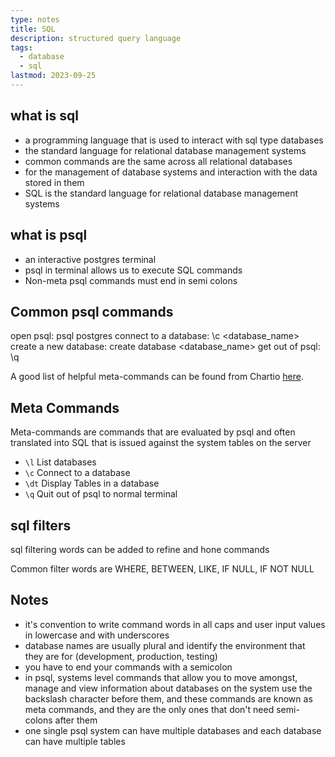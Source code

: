 ```yaml
---
type: notes
title: SQL
description: structured query language
tags:
  - database
  - sql
lastmod: 2023-09-25
---
```


## what is sql

- a programming language that is used to interact with sql type databases
- the standard language for relational database management systems
- common commands are the same across all relational databases
- for the management of database systems and interaction with the data stored in them
- SQL is the standard language for relational database management systems

## what is psql

- an interactive postgres terminal
- psql in terminal allows us to execute SQL commands
- Non-meta psql commands must end in semi colons

## Common psql commands

open psql: psql postgres
connect to a database: \c <database_name>
create a new database: create database <database_name>
get out of psql: \q

A good list of helpful meta-commands can be found from Chartio [here](https://dataschool.com/learn-sql/meta-commands-in-psql/).

## Meta Commands

Meta-commands are commands that are evaluated by psql and often translated into SQL that is issued against the system tables on the server

- `\l` List databases
- `\c` Connect to a database
- `\dt` Display Tables in a database
- `\q` Quit out of psql to normal terminal

## sql filters

sql filtering words can be added to refine and hone commands

Common filter words are WHERE, BETWEEN, LIKE, IF NULL, IF NOT NULL

## Notes

- it's convention to write command words in all caps and user input values in lowercase and with underscores
- database names are usually plural and identify the environment that they are for (development, production, testing)
- you have to end your commands with a semicolon
- in psql, systems level commands that allow you to move amongst, manage and view information about databases on the system use the backslash character before them, and these commands are known as meta commands, and they are the only ones that don't need semi-colons after them
- one single psql system can have multiple databases and each database can have multiple tables
